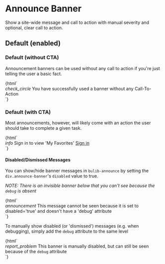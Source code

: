 

<Meta title="No Javascript|announce-banner" />

# Announce Banner  
  
Show a site-wide message and call to action with manual severity and optional, clear call to action.


## Default (enabled)

### Default (without CTA)

Announcement banners can be used without any call to action if you're just telling the user a basic fact.

<Preview withToolbar>
  <Story name="default">
    {html`
      <div class="announce-banner success">
        <i class="material-icons">check_circle</i>
        <span class="message">You have successfully used a banner without any Call-To-Action</span>
      </div>
    `}
  </Story>
</Preview>

### Default (with CTA)

Most announcements, however, will likely come with an action the user should take to complete a given task.

<Preview withToolbar>
  <Story name="default-with-cta">
    {html`
      <div class="announce-banner info">
        <i class="material-icons">info</i>
        <span class="message">Sign in to view 'My Favorites'</span>
        <a href="https://www.bu.edu/library/account/">Sign in</a>
      </div>
    `}
  </Story>
</Preview>


#### Disabled/Dismissed Messages

You can show/hide banner messages in `bulib-announce` by setting the `div.announce-banner`'s `disabled` value to true.


_NOTE: There is an invisible banner below that you can't see because the <code>debug</code> is absent_

<Preview withToolbar>
  <Story name="disabled-default">
    {html`
      <div class="announce-banner alert" disabled="true">
        <i class="material-icons">announcement</i>
        <span class="message">This message cannot be seen because it is set to disabled='true' and doesn't have a 'debug' attribute</span>
      </div>
    `}
  </Story>
</Preview>

To manually show disabled (or 'dismissed') messages (e.g. when debugging), simply add the `debug` attribute to the same level

<Preview withToolbar>
  <Story name="disabled-debug">
    {html`
      <div class="announce-banner warn" debug disabled="true">
        <i class="material-icons">report_problem</i>
        <span class="message">This banner is manually disabled, but can still be seen because of the <code>debug</code> attribute</span>
      </div>
    `}
  </Story>
</Preview>